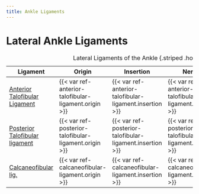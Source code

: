 ```yaml
---
title: Ankle Ligaments
---
```



# Lateral Ankle Ligaments

| Ligament  | Origin | Insertion | Nerve | Action |
|------|--------|-------|----------|--------|
| [Anterior Talofibular Ligament]({{< var ref-anterior-talofibular-ligament.path >}}) | {{< var ref-anterior-talofibular-ligament.origin >}} | {{< var ref-anterior-talofibular-ligament.insertion >}} | {{< var ref-anterior-talofibular-ligament.nerve >}} | {{< var ref-anterior-talofibular-ligament.action >}} |
| [Posterior Talofibular ligament]({{< var ref-posterior-talofibular-ligament.path >}}) | {{< var ref-posterior-talofibular-ligament.origin >}} | {{< var ref-posterior-talofibular-ligament.insertion >}} | {{< var ref-posterior-talofibular-ligament.nerve >}} | {{< var ref-posterior-talofibular-ligament.action >}} |
| [Calcaneofibular lig.]({{< var ref-calcaneofibular-ligament.path >}}) | {{< var ref-calcaneofibular-ligament.origin >}} | {{< var ref-calcaneofibular-ligament.insertion >}} | {{< var ref-calcaneofibular-ligament.nerve >}} | {{< var ref-calcaneofibular-ligament.action >}} |
: Lateral Ligaments of the Ankle {.striped .hover}